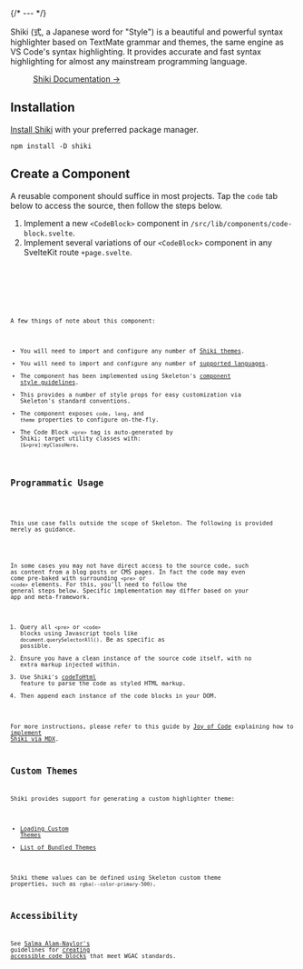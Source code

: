 
{/* --- */}

<p class="text-xl">
	Shiki (式, a Japanese word for "Style") is a beautiful and powerful syntax highlighter based on TextMate grammar and themes, the same
	engine as VS Code's syntax highlighting. It provides accurate and fast syntax highlighting for almost any mainstream programming language.
</p>

<figure class="card-filled-enhanced flex justify-center gap-4 p-8">
	<a href="https://shiki.style/" target="_blank" class="btn preset-filled">
		Shiki Documentation &rarr;
	</a>
</figure>

## Installation

[Install Shiki](https://shiki.style/guide/install) with your preferred package manager.

```console
npm install -D shiki
```

## Create a Component

A reusable component should suffice in most projects. Tap the `code` tab below to access the source, then follow the steps below.

1. Implement a new `<CodeBlock>` component in `/src/lib/components/code-block.svelte`.
2. Implement several variations of our `<CodeBlock>` component in any SvelteKit route `+page.svelte`.

<Preview client:load>
	<Fragment slot="preview">
		<Example />
	</Fragment>
	<Fragment slot="code">
		<div class="space-y-4">
			<Code code={ComponentRaw} lang="svelte" title="CodeBlock.svelte" />
			<Code code={PageRaw} lang="svelte" title="+page.svelte" />
		</div>
	</Fragment>
</Preview>

A few things of note about this component:

- You will need to import and configure any number of [Shiki themes](https://shiki.style/themes).
- You will need to import and configure any number of [supported languages](https://shiki.style/languages).
- The component has been implemented using Skeleton's [component style guidelines](http://localhost:4321/docs/resources/contribute/components).
- This provides a number of style props for easy customization via Skeleton's standard conventions.
- The component exposes `code`, `lang`, and `theme` properties to configure on-the-fly.
- The Code Block `<pre>` tag is auto-generated by Shiki; target utility classes with: `[&>pre]:myClassHere`.

## Programmatic Usage

<div class="card preset-outlined-warning-500 p-8 space-y-8">
	<p>This use case falls outside the scope of Skeleton. The following is provided merely as guidance.</p>
</div>

In some cases you may not have direct access to the source code, such as content from a blog posts or CMS pages. In fact the code may even come pre-baked with surrounding `<pre>` or `<code>` elements. For this, you'll need to follow the general steps below. Specific implementation may differ based on your app and meta-framework.

1. Query all `<pre>` or `<code>` blocks using Javascript tools like `document.querySelectorAll()`. Be as specific as possible.
2. Ensure you have a clean instance of the source code itself, with no extra markup injected within.
3. Use Shiki's [codeToHtml](https://shiki.style/guide/install#shorthands) feature to parse the code as styled HTML markup.
4. Then append each instance of the code blocks in your DOM.

For more instructions, please refer to this guide by [Joy of Code](https://joyofcode.xyz/) explaining how to [implement Shiki via MDX](https://joyofcode.xyz/sveltekit-markdown-blog#using-components-inside-markdown).

## Custom Themes

Shiki provides support for generating a custom highlighter theme:

- [Loading Custom Themes](https://shiki.style/guide/load-theme)
- [List of Bundled Themes](https://shiki.style/themes)

Shiki theme values can be defined using Skeleton custom theme properties, such as `rgba(--color-primary-500)`.

## Accessibility

See [Salma Alam-Naylor's](https://whitep4nth3r.com/about/) guidelines for [creating accessible code blocks](https://whitep4nth3r.com/blog/how-to-make-your-code-blocks-accessible-on-your-website/) that meet WGAC standards.
